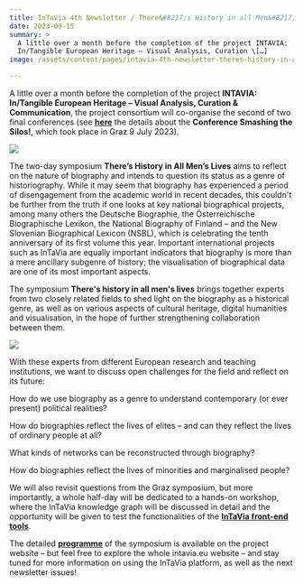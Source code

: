 ```yaml
---
title: InTaVia 4th Newsletter / There&#8217;s History in all Men&#8217;s Lives
date: 2023-09-15
summary: >
  A little over a month before the completion of the project INTAVIA:
  In/Tangible European Heritage – Visual Analysis, Curation \[…]
image: /assets/content/pages/intavia-4th-newsletter-theres-history-in-all-mens-lives/image.jpeg

---
```

A little over a month before the completion of the project **INTAVIA: In/Tangible European Heritage – Visual Analysis, Curation & Communication**, the project consortium will co-organise the second of two final conferences (see **[here](https://intavia.eu/2023/05/30/smashing-the-silos-the-future-of-cultural-heritage-information-and-visualization-graz-july-9th/)** the details about the **Conference Smashing the Silos!**, which took place in Graz 9 July 2023).

![](https://intavia.eu/wp-content/uploads/2023/09/F5Ftx_VXYAA_H_n-1024x664.jpg)

The two-day symposium **There’s History in All Men’s Lives** aims to reflect on the nature of biography and intends to question its status as a genre of historiography. While it may seem that biography has experienced a period of disengagement from the academic world in recent decades, this couldn't be further from the truth if one looks at key national biographical projects, among many others the Deutsche Biographie, the Österreichische Biographische Lexikon, the National Biography of Finland – and the New Slovenian Biographical Lexicon (NSBL), which is celebrating the tenth anniversary of its first volume this year. Important international projects such as InTaVia are equally important indicators that biography is more than a mere ancillary subgenre of history; the visualisation of biographical data are one of its most important aspects.

The symposium **There's history in all men's lives** brings together experts from two closely related fields to shed light on the biography as a historical genre, as well as on various aspects of cultural heritage, digital humanities and visualisation, in the hope of further strengthening collaboration between them.

![](http://intavia.eu/wp-content/uploads/2023/09/Stavba-ZRC_TRG-copy-1024x634.jpeg)

With these experts from different European research and teaching institutions, we want to discuss open challenges for the field and reflect on its future:

How do we use biography as a genre to understand contemporary (or ever present) political realities?

How do biographies reflect the lives of elites – and can they reflect the lives of ordinary people at all?

What kinds of networks can be reconstructed through biography?

How do biographies reflect the lives of minorities and marginalised people?

We will also revisit questions from the Graz symposium, but more importantly, a whole half-day will be dedicated to a hands-on workshop, where the InTaVia knowledge graph will be discussed in detail and the opportunity will be given to test the functionalities of the **[InTaVia front-end tools](https://intavia.acdh-dev.oeaw.ac.at)**.

The detailed [**programme**](https://intavia.eu/there-is-history-in-all-mens-lives-ljubljana-september-25th-26th/) of the symposium is available on the project website – but feel free to explore the whole intavia.eu website – and stay tuned for more information on using the InTaVia platform, as well as the next newsletter issues!
